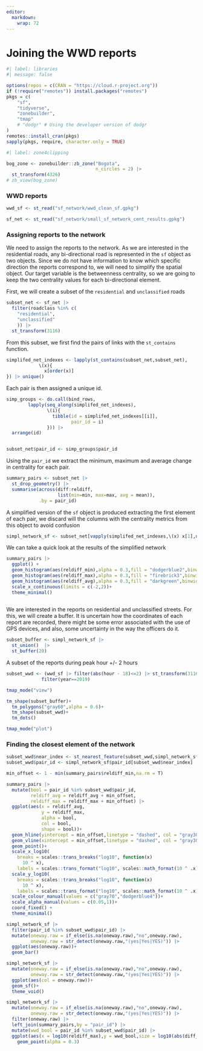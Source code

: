 ```yaml
---
editor: 
  markdown: 
    wrap: 72
---
```


# Joining the WWD reports

```r
#| label: libraries
#| message: false

options(repos = c(CRAN = "https://cloud.r-project.org"))
if (!require("remotes")) install.packages("remotes")
pkgs = c(
    "sf",
    "tidyverse",
    "zonebuilder",
    "tmap"
    # "dodgr" # Using the developer version of dodgr
)
remotes::install_cran(pkgs)
sapply(pkgs, require, character.only = TRUE)
```



```r
#| label: zone4clipping

bog_zone <- zonebuilder::zb_zone("Bogota",
                                 n_circles = 2) |> 
  st_transform(4326)
# zb_view(bog_zone)
```

### WWD reports

```r
wwd_sf <- st_read("sf_network/wwd_clean_sf.gpkg")
```


```r
sf_net <- st_read("sf_network/small_sf_network_cent_results.gpkg")
```

### Assigning reports to the network

We need to assign the reports to the network. As we are interested in the residential roads, any bi-directional road is represented in the `sf` object as two objects. Since we do not have information to know which specific direction the reports correspond to, we will need to simplify the spatial object. Our target variable is the betweenness centrality, so we are going to keep the two centrality values for each bi-directional element.


First, we will create a subset of the `residential` and `unclassified` roads 

```r
subset_net <- sf_net |> 
  filter(roadclass %in% c(
    "residential",
    "unclassified"
    )) |> 
  st_transform(3116)
```

From this subset, we first find the pairs of links with the `st_contains` function. 


```r
simplifed_net_indexes <- lapply(st_contains(subset_net,subset_net),
            \(x){
              x[order(x)]
}) |> unique()
```

Each pair is then assigned a unique id.

```r
simp_groups <- do.call(bind_rows,
        lapply(seq_along(simplifed_net_indexes),
               \(i){
                 tibble(id = simplifed_net_indexes[[i]],
                        pair_id = i)
               })) |> 
  arrange(id)


subset_net$pair_id <- simp_groups$pair_id
```

Using the `pair_id` we extract the minimum, maximum and average change in centrality for each pair.

```r
summary_pairs <- subset_net |>
  st_drop_geometry() |>
  summarise(across(diff:reldiff,
                   list(min=min, max=max, avg = mean)),
            .by = pair_id)
```

A simplified version of the `sf` object is produced extracting the first element of each pair,
we discard will the columns with the centrality metrics from this object to avoid confusion

```r
simpl_network_sf <- subset_net[vapply(simplifed_net_indexes,\(x) x[1],numeric(1)),] |> select(lanes:component,pair_id)
```

We can take a quick look at the results of the simplified network

```r
summary_pairs |> 
  ggplot() + 
  geom_histogram(aes(reldiff_min),alpha = 0.3,fill = "dodgerblue2",binwidth = 0.05)+
  geom_histogram(aes(reldiff_max),alpha = 0.3,fill = "firebrick3",binwidth = 0.05)+
  geom_histogram(aes(reldiff_avg),alpha = 0.3,fill = "darkgreen",binwidth = 0.05)+
  scale_x_continuous(limits = c(-2,2))+
  theme_minimal()
  
```


We are interested in the reports on residential and unclassified streets. For this, we will create a buffer. It is uncertain how the coordinates of each report are recorded, there might be some error associated with the use of GPS devices, and also, some uncertainty in the way the officers do it.

```r
subset_buffer <- simpl_network_sf |> 
  st_union()  |> 
  st_buffer(20)
```

A subset of the reports during peak hour +/- 2 hours

```r
subset_wwd <- (wwd_sf |> filter(abs(hour - 18)<=2) |> st_transform(3116))[subset_buffer,]|> 
             filter(year==2019)
```



```r
tmap_mode("view")

tm_shape(subset_buffer)+
  tm_polygons("gray60",alpha = 0.6)+
  tm_shape(subset_wwd)+
  tm_dots()

tmap_mode("plot")
```


### Finding the closest element of the network

```r
subset_wwd$near_index <- st_nearest_feature(subset_wwd,simpl_network_sf)
subset_wwd$pair_id <- simpl_network_sf$pair_id[subset_wwd$near_index]
```


```r

min_offset <- 1 - min(summary_pairs$reldiff_min,na.rm = T)

summary_pairs |>
  mutate(bool = pair_id %in% subset_wwd$pair_id,
         reldiff_avg = reldiff_avg + min_offset,
         reldiff_max = reldiff_max + min_offset) |> 
  ggplot(aes(x = reldiff_avg,
             y = reldiff_max,
             alpha = bool,
             col = bool,
             shape = bool))+
  geom_hline(yintercept = min_offset,linetype = "dashed", col = "gray30") +
  geom_vline(xintercept = min_offset,linetype = "dashed", col = "gray30") +
  geom_point()+
  scale_x_log10(
    breaks = scales::trans_breaks("log10", function(x)
      10 ^ x),
    labels = scales::trans_format("log10", scales::math_format(10 ^ .x)))+
  scale_y_log10(
    breaks = scales::trans_breaks("log10", function(x)
      10 ^ x),
    labels = scales::trans_format("log10", scales::math_format(10 ^ .x)))+
  scale_colour_manual(values = c("gray70","dodgerblue4"))+
  scale_alpha_manual(values = c(0.05,1))+
  coord_fixed() +
  theme_minimal()
```

```r
simpl_network_sf |>
  filter(pair_id %in% subset_wwd$pair_id) |> 
  mutate(oneway.raw = if_else(is.na(oneway.raw),"no",oneway.raw),
         oneway.raw = str_detect(oneway.raw,"(yes|Yes|YES)")) |>
  ggplot(aes(oneway.raw))+
  geom_bar()
```

```r
simpl_network_sf |> 
  mutate(oneway.raw = if_else(is.na(oneway.raw),"no",oneway.raw),
         oneway.raw = str_detect(oneway.raw,"(yes|Yes|YES)")) |> 
  ggplot(aes(col = oneway.raw))+
  geom_sf()+
  theme_void()
```

```r
simpl_network_sf |> 
  mutate(oneway.raw = if_else(is.na(oneway.raw),"no",oneway.raw),
         oneway.raw = str_detect(oneway.raw,"(yes|Yes|YES)")) |> 
  filter(oneway.raw) |> 
  left_join(summary_pairs,by = "pair_id") |> 
  mutate(wwd_bool = pair_id %in% subset_wwd$pair_id) |> 
  ggplot(aes(x = log10(reldiff_max),y = wwd_bool,size = log10(abs(diff_max))))+
    geom_point(alpha = 0.3)
```



